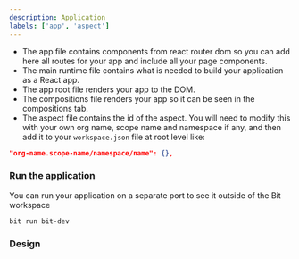 ```yaml
---
description: Application
labels: ['app', 'aspect']
---
```



- The app file contains components from react router dom so you can add here all routes for your app and include all your page components.
- The main runtime file contains what is needed to build your application as a React app.
- The app root file renders your app to the DOM.
- The compositions file renders your app so it can be seen in the compositions tab.
- The aspect file contains the id of the aspect. You will need to modify this with your own org name, scope name and namespace if any, and then add it to your `workspace.json` file at root level like:

```json
"org-name.scope-name/namespace/name": {},
```

### Run the application

You can run your application on a separate port to see it outside of the Bit workspace

```bash
bit run bit-dev
```

### Design

<FigmaEmbed src="https://www.figma.com/embed?embed_host=share&url=https%3A%2F%2Fwww.figma.com%2Ffile%2FhMvSkyTqPMvSbrmqBbs6nZ%2Fhomepage%3Fnode-id%3D1679%253A118322" />
